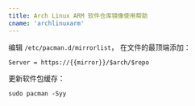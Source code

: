 ```yaml
---
title: Arch Linux ARM 软件仓库镜像使用帮助
cname: 'archlinuxarm'
---
```


编辑 `/etc/pacman.d/mirrorlist`， 在文件的最顶端添加：

<CodeBlock>

```
Server = https://{{mirror}}/$arch/$repo
```

</CodeBlock>

更新软件包缓存：

```
sudo pacman -Syy
```
